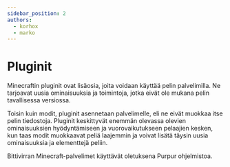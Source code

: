 ```yaml
---
sidebar_position: 2
authors:
  - korhox
  - marko
---
```


# Pluginit

Minecraftin pluginit ovat lisäosia, joita voidaan käyttää pelin palvelimilla. Ne tarjoavat uusia ominaisuuksia ja toimintoja, jotka eivät ole mukana pelin tavallisessa versiossa.

Toisin kuin modit, pluginit asennetaan palvelimelle, eli ne eivät muokkaa itse pelin tiedostoja. Pluginit keskittyvät enemmän olevassa olevien ominaisuuksien hyödyntämiseen ja vuorovaikutukseen pelaajien kesken, kun taas modit muokkaavat peliä laajemmin ja voivat lisätä täysin uusia ominaisuuksia ja elementtejä peliin.

Bittivirran Minecraft-palvelimet käyttävät oletuksena Purpur ohjelmistoa.